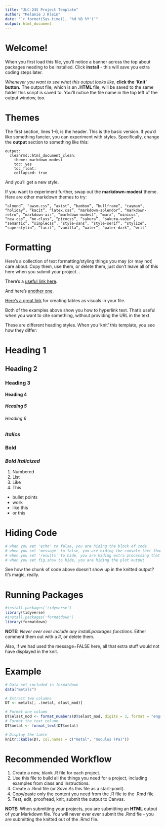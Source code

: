 ```yaml
---
title: "JLC-245 Project Template"
author: "Melanie J Klein"
date: "`r format(Sys.time(), '%d %B %Y')`"
output: html_document
---
```


# Welcome!

When you first load this file, you'll notice a banner across the top about packages needing to be installed. Click **install** - this will save you extra coding steps later.

*Whenever you want to see what this output looks like*, **click the 'Knit' button.** The output file, which is an **.HTML** file, will be saved to the same folder this script is saved to. You'll notice the file name in the top left of the output window, too.

# Themes

The first section, lines 1-6, is the header. This is the basic version. If you'd like something fancier, you can experiment with styles. Specifically, change the **output** section to something like this:

    output: 
      cleanrmd::html_document_clean:
        theme: markdown-modest
        toc: yes
        toc_float: 
        collapsed: true
And you'll get a new style.

If you want to experiment further, swap out the **markdown-modest** theme. Here are other markdown themes to try:

    “almond”, “awsm.css”, “axist”, “bamboo”, “bullframe”, "cayman", “holiday”, “kacit”, “latex.css”, “markdown-splendor”, “markdown-retro”, “markdown-air”, “markdown-modest”, “marx”, “minicss”, “new.css”, “no-class”, “picocss”, “sakura”, “sakura-vader”, “semantic”, “simplecss”, “style-sans”, “style-serif”, “stylize”, “superstylin”, “tacit”, “vanilla”, “water”, “water-dark”, “writ”

# Formatting

Here's a collection of text formatting/styling things you may (or may not) care about. Copy them, use them, or delete them, just don't leave all of this here when you submit your project...

There's a [useful link here](https://www.rforecology.com/post/how-to-use-rmarkdown-part-one/).

And here's [another one](https://sage-fenglisu-c38dfb.netlify.app/). 

[Here's a great link](https://bookdown.org/yihui/rmarkdown-cookbook/kable.html) for creating tables as visuals in your file.

Both of the examples above show you how to hyperlink text. That's useful when you want to cite something, without providing the URL in the text.

These are different heading styles. When you 'knit' this template, you see how they differ:

# Heading 1
## Heading 2
### Heading 3
#### Heading 4
##### Heading 5
###### Heading 6

### *Italics*
### **Bold**
### ***Bold Italicized***

1. Numbered
2. List
3. Like
4. This

* bullet points
- work
* like this
- or this

# Hiding Code
```r
# when you set 'echo' to false, you are hiding the block of code 
# when you set 'message' to false, you are hiding the console text that comes after running your code
# when you set 'results' to hide, you are hiding extra processing that occasionally shows up in the console
# when you set fig.show to hide, you are hiding the plot output
```
See how the chunk of code above doesn't show up in the knitted output? It's magic, really.

# Running Packages
```r
#install.packages('tidyverse')
library(tidyverse)
#install.packages('formatdown')
library(formatdown)
```
**NOTE:** *Never ever ever include any install.packages functions.* Either comment them out with a #, or delete them.

Also, if we had used the message=FALSE here, all that extra stuff would not have displayed in the knit.

# Example
```r
# Data set included in formatdown
data("metals")

# Extract two columns
DT <- metals[, .(metal, elast_mod)]

# Format one column
DT$elast_mod <- format_numbers(DT$elast_mod, digits = 3, format = "engr")
# Format the text column
DT$metal <- format_text(DT$metal)

# Display the table
knitr::kable(DT, col.names = c("metal", "modulus (Pa)"))
```

# Recommended Workflow

1. Create a new, blank .R file for each project.
2. Use this file to build all the things you need for a project, including examples from class and instructions.
3. Create a .Rmd file (or *Save As* this file as a start-point).
4. Copy/paste only the content you need from the .R file to the .Rmd file.
5. Test, edit, proofread, knit, submit the output to Canvas.

**NOTE:** When submitting your projects, you are submitting an **HTML** output of your Markdown file. You will never ever ever submit the .Rmd fie - you are submitting the knitted out of the .Rmd file.

